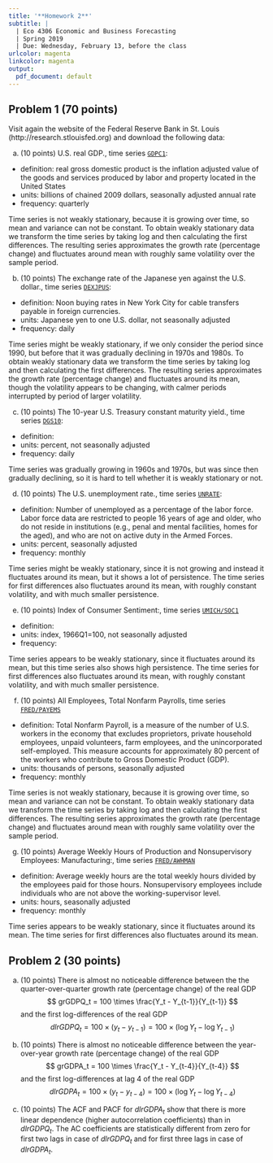 ```yaml
---
title: '**Homework 2**'
subtitle: |
  | Eco 4306 Economic and Business Forecasting
  | Spring 2019
  | Due: Wednesday, February 13, before the class
urlcolor: magenta
linkcolor: magenta
output:
  pdf_document: default
---
```


\renewcommand{\baselinestretch}{1.15} \selectfont


## **Problem 1** (70 points)

<!--

Solve Exercise 3 from Chapter 3. In addition to the four time series listed there, also import into EViews and analyze in the same way the following data from [www.quandl.com](https://www.quandl.com)

(e) Index of Consumer Sentiment:                                                             code `UMICH/SOC1`, change the frequency to quarterly, and consider the sample 1952q1-2016q4
(f) All Employees, Total Nonfarm Payrolls:                                                   code `FRED/PAYEMS`, keep the monthly frequency, and consider the sample 1950m1-2017m1
(g) Average Weekly Hours of Production and Nonsupervisory Employees: Manufacturing:          code `FRED/AWHMAN`, keep the monthly frequency, and consider the sample 1950m1-2017m1

For the time series in (a)-(g) which are not stationary, generate in EViews either the difference $\Delta y_t$ or log difference $\Delta \log y_t$ to obtain stationary time series. Create time series plot for the transformed time series.

*Solution*
-->


 Visit again the website of the Federal Reserve Bank in St. Louis (http://research.stlouisfed.org) and download the following data:


(a) (10 points) U.S. real GDP., time series [`GDPC1`](https://fred.stlouisfed.org/series/GDPC1):  

- definition: real gross domestic product is the inflation adjusted value of the goods and services produced by labor and property located in the United States
- units: billions of chained 2009 dollars, seasonally adjusted annual rate
- frequency: quarterly
    
\begin{center} 
    \includegraphics[trim=0cm 0cm 0cm 0cm, clip, width=8cm]{figures/hw02q01_figA1_gdp.png}
    \includegraphics[trim=0cm 0cm 0cm 0cm, clip, width=8cm]{figures/hw02q01_figA2_gdp.png}
\end{center}

Time series is not weakly stationary, because it is growing over time, so mean and variance can not be constant. To obtain weakly stationary data we transform the time series by taking log and then calculating the first differences. The resulting series approximates the growth rate (percentage change) and fluctuates around mean with roughly same volatility over the sample period.


\newpage

(b) (10 points) The exchange rate of the Japanese yen against the U.S. dollar., time series [`DEXJPUS`](https://fred.stlouisfed.org/series/DEXJPUS):

- definition: Noon buying rates in New York City for cable transfers payable in foreign currencies.
- units: Japanese yen to one U.S. dollar, not seasonally adjusted
- frequency: daily

\begin{center} 
    \includegraphics[trim=0cm 0cm 0cm 0cm, clip, width=8cm]{figures/hw02q01_figB1_jpyusd.png}
    \includegraphics[trim=0cm 0cm 0cm 0cm, clip, width=8cm]{figures/hw02q01_figB2_jpyusd.png}
\end{center}

Time series might be weakly stationary, if we only consider the period since 1990, but before that it was gradually declining in 1970s and 1980s. To obtain weakly stationary data we transform the time series by taking log and then calculating the first differences. The resulting series approximates the growth rate (percentage change) and fluctuates around its mean, though the volatility appears to be changing, with calmer periods interrupted by period of larger volatility.



(c) (10 points) The 10-year U.S. Treasury constant maturity yield., time series [`DGS10`](https://fred.stlouisfed.org/series/DGS10):

- definition: 
- units: percent, not seasonally adjusted
- frequency: daily

\begin{center} 
    \includegraphics[trim=0cm 0cm 0cm 0cm, clip, width=8cm]{figures/hw02q01_figC1_tb10yr.png}
    \includegraphics[trim=0cm 0cm 0cm 0cm, clip, width=8cm]{figures/hw02q01_figC2_tb10yr.png}
\end{center}

Time series was gradually growing in 1960s and 1970s, but was since then gradually declining, so it is hard to tell whether it is weakly stationary or not.


\newpage

(d) (10 points) The U.S. unemployment rate., time series [`UNRATE`](https://fred.stlouisfed.org/series/UNRATE):

- definition: Number of unemployed as a percentage of the labor force. Labor force data are restricted to people 16 years of age and older, who do not reside in institutions (e.g., penal and mental facilities, homes for the aged), and who are not on active duty in the Armed Forces.
- units: percent, seasonally adjusted
- frequency: monthly
    
\begin{center} 
    \includegraphics[trim=0cm 0cm 0cm 0cm, clip, width=8cm]{figures/hw02q01_figD1_u3rate.png}
    \includegraphics[trim=0cm 0cm 0cm 0cm, clip, width=8cm]{figures/hw02q01_figD2_u3rate.png}
\end{center}

Time series might be weakly stationary, since it is not growing and instead it fluctuates around its mean, but it shows a lot of persistence. The time series for first differences also fluctuates around its mean, with roughly constant volatility, and with much smaller persistence.



(e) (10 points) Index of Consumer Sentiment:, time series [`UMICH/SOC1`](https://www.quandl.com/data/UMICH/SOC1)

- definition: 
- units: index, 1966Q1=100, not seasonally adjusted 
- frequency: 
    
\begin{center} 
    \includegraphics[trim=0cm 0cm 0cm 0cm, clip, width=8cm]{figures/hw02q01_figE1_csent.png}
    \includegraphics[trim=0cm 0cm 0cm 0cm, clip, width=8cm]{figures/hw02q01_figE2_csent.png}
\end{center}

Time series appears to be weakly stationary, since it fluctuates around its mean, but this time series also shows high persistence. The time series for first differences also fluctuates around its mean, with roughly constant volatility, and with much smaller persistence.


\newpage

(f) (10 points) All Employees, Total Nonfarm Payrolls, time series [`FRED/PAYEMS`](https://www.quandl.com/data/FRED/PAYEMS)

- definition: Total Nonfarm Payroll, is a measure of the number of U.S. workers in the economy that excludes proprietors, private household employees, unpaid volunteers, farm employees, and the unincorporated self-employed. This measure accounts for approximately 80 percent of the workers who contribute to Gross Domestic Product (GDP).
- units: thousands of persons, seasonally adjusted
- frequency:  monthly 
     
\begin{center} 
    \includegraphics[trim=0cm 0cm 0cm 0cm, clip, width=8cm]{figures/hw02q01_figF1_payems.png}
    \includegraphics[trim=0cm 0cm 0cm 0cm, clip, width=8cm]{figures/hw02q01_figF2_payems.png}
\end{center}

Time series is not weakly stationary, because it is growing over time, so mean and variance can not be constant. To obtain weakly stationary data we transform the time series by taking log and then calculating the first differences. The resulting series approximates the growth rate (percentage change) and fluctuates around mean with roughly same volatility over the sample period.



(g) (10 points) Average Weekly Hours of Production and Nonsupervisory Employees: Manufacturing:, time series [`FRED/AWHMAN`](https://www.quandl.com/data/FRED/AWHMAN) 

- definition: Average weekly hours are the total weekly hours divided by the employees paid for those hours. Nonsupervisory employees include individuals who are not above the working-supervisor level. 
- units: hours, seasonally adjusted
- frequency:  monthly 
    
\begin{center} 
    \includegraphics[trim=0cm 0cm 0cm 0cm, clip, width=8cm]{figures/hw02q01_figG1_awhman.png}
    \includegraphics[trim=0cm 0cm 0cm 0cm, clip, width=8cm]{figures/hw02q01_figG2_awhman.png}
\end{center}

Time series appears to be weakly stationary, since it fluctuates around its mean. The time series for first differences also fluctuates around its mean.



## **Problem 2** (30 points)

<!-- 

Download the quarterly data for U.S. Real Gross Domestic Product, code `FRED/GDPC96` from [www.quandl.com](https://www.quandl.com), and import it into EViews. Let $Y_t$ denote the GDP at time $t$ and let $y_t = \log Y_t$.

(a) Generate time series for the quarter-over-quarter growth rate (percentage change) of the real GDP
$$
    grGDPQ_t = 100 \times \frac{Y_t - Y_{t-1}}{Y_{t-1}}
$$
and for the first log-differences of the real GDP
$$
    dlrGDPQ_t = 100 \times (y_t - y_{t-1}) = 100 \times (\log Y_t - \log Y_{t-1})
$$
Plot $grGDPQ_t$ and $dlrGDPQ_t$ together in the same time series plot. Do you observe any significant differences?

(b) Generate time series for the year-over-year growth rate (percentage change) of the real GDP
$$
    grGDPA_t = 100 \times \frac{Y_t - Y_{t-4}}{Y_{t-4}}
$$
and for the first log-differences at lag 4 of the real GDP
$$
    dlrGDPA_t = 100 \times (y_t - y_{t-4}) = 100 \times (\log Y_t - \log Y_{t-4})
$$
Plot $grGDPA_t$ and $dlrGDPA_t$ together in the same time series plot. Do you observe any significant differences?

(c) Plot correlograms - the ACF and PACF functions - for $dlrGDPQ_t$ and for $dlrGDPA_t$. Comment on the ACF and PACF plots, are the autocorrelation coefficients statistically different from zero? Which growth rate shows more linear dependence (higher autocorrelation coefficients), $dlrGDPQ_t$ or $dlrGDPA_t$?

*Solution*

-->


(a) (10 points) There is almost no noticeable difference between the the quarter-over-quarter growth rate (percentage change) of the real GDP
$$
    grGDPQ_t = 100 \times \frac{Y_t - Y_{t-1}}{Y_{t-1}}
$$
and the first log-differences of the real GDP
$$
    dlrGDPQ_t = 100 \times (y_t - y_{t-1}) = 100 \times (\log Y_t - \log Y_{t-1})
$$

\begin{center} 
    \includegraphics[trim=0cm 0cm 0cm 0cm, clip, width=8cm]{figures/hw02q02_fig1_dlrgdpq_ts.png}
\end{center}

(b) (10 points) There is almost no noticeable difference between the year-over-year growth rate (percentage change) of the real GDP
$$
    grGDPA_t = 100 \times \frac{Y_t - Y_{t-4}}{Y_{t-4}}
$$
and the first log-differences at lag 4 of the real GDP
$$
    dlrGDPA_t = 100 \times (y_t - y_{t-4}) = 100 \times (\log Y_t - \log Y_{t-4})
$$

\begin{center} 
    \includegraphics[trim=0cm 0cm 0cm 0cm, clip, width=8cm]{figures/hw02q02_fig2_dlrgdpa_ts.png}
\end{center}

(c) (10 points) The ACF and PACF for $dlrGDPA_t$ show that there is more linear dependence (higher autocorrelation coefficients) than in $dlrGDPQ_t$. The AC coefficients are statistically different from zero for first two lags in case of $dlrGDPQ_t$ and for first three lags in case of $dlrGDPA_t$.

    
\begin{center} 
    \includegraphics[trim=0cm 0cm 0cm 0cm, clip, width=8cm]{figures/hw02q02_fig3_dlrgdpq_corr.png}
    \includegraphics[trim=0cm 0cm 0cm 0cm, clip, width=8cm]{figures/hw02q02_fig4_dlrgdpa_corr.png}
\end{center}

